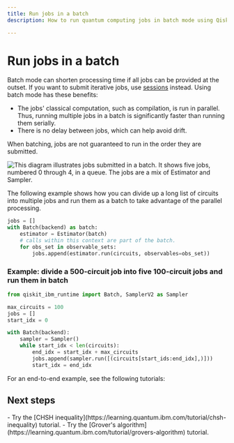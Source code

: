 ```yaml
---
title: Run jobs in a batch
description: How to run quantum computing jobs in batch mode using Qiskit Runtime.

---
```


# Run jobs in a batch

Batch mode can shorten processing time if all jobs can be provided at the outset. If you want to submit iterative jobs, use [sessions](sessions) instead.  Using batch mode has these benefits:

-  The jobs' classical computation, such as compilation, is run in parallel. Thus, running multiple jobs in a batch is significantly faster than running them serially. 
-  There is no delay between jobs, which can help avoid drift.

<Admonition type="note">
    When batching, jobs are not guaranteed to run in the order they are submitted.
</Admonition>

![This diagram illustrates jobs submitted in a batch.  It shows five jobs, numbered 0 through 4, in a queue. The jobs are a mix of Estimator and Sampler.](/images/run/batch.png 'Figure 1: Batch execution')

The following example shows how you can divide up a long list of circuits into multiple jobs and run them as a batch to take advantage of the parallel processing.

```python
jobs = []
with Batch(backend) as batch:
    estimator = Estimator(batch)
    # calls within this context are part of the batch.
    for obs_set in observable_sets:
        jobs.append(estimator.run(circuits, observables=obs_set))
```

<span id="divide"></span>
### Example: divide a 500-circuit job into five 100-circuit jobs and run them in batch
```python
from qiskit_ibm_runtime import Batch, SamplerV2 as Sampler

max_circuits = 100
jobs = []
start_idx = 0

with Batch(backend):
    sampler = Sampler()    
    while start_idx < len(circuits):
        end_idx = start_idx + max_circuits  
        jobs.append(sampler.run([(circuits[start_ids:end_idx],)]))
        start_idx = end_idx
```

For an end-to-end example, see the following tutorials:

## Next steps

<Admonition type="tip" title="Recommendations">
    - Try the [CHSH inequality](https://learning.quantum.ibm.com/tutorial/chsh-inequality) tutorial.
    - Try the [Grover's algorithm](https://learning.quantum.ibm.com/tutorial/grovers-algorithm) tutorial.
</Admonition>